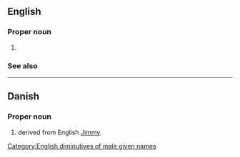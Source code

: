 ==English==

===Proper noun===
{{en-proper noun|s|es}}

# {{given name|en|male|dim=James}}

===See also===
{{col3|en|
|Jimmie
|Jimmy
|Jim
|Jaime
|Jamie
|James
}}

[[Category:English diminutives of male given names]]

----

==Danish==

===Proper noun===
{{head|da|proper noun}}

# {{given name|da|male}} derived from English [[Jimmy]]